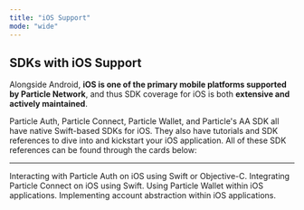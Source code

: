 ```yaml
---
title: "iOS Support"
mode: "wide"
---
```


## SDKs with iOS Support

Alongside Android, **iOS is one of the primary mobile platforms supported by Particle Network**, and thus SDK coverage for iOS is both **extensive and actively maintained**. 

Particle Auth, Particle Connect, Particle Wallet, and Particle's AA SDK all have native Swift-based SDKs for iOS. They also have tutorials and SDK references to dive into and kickstart your iOS application. All of these SDK references can be found through the cards below:

***

<CardGroup cols={2}>
  <Card title="Particle Auth" href="/api/auth/mobile-sdks/ios">
    Interacting with Particle Auth on iOS using Swift or Objective-C.
  </Card>
  <Card title="Particle Connect" href="/api/connect/mobile/ios">
    Integrating Particle Connect on iOS using Swift.
  </Card>
   <Card title="Particle Wallet" href="/api/wallet/mobile/ios">
    Using Particle Wallet within iOS applications.
  </Card>
     <Card title="Account Abstraction" href="/api/aa/sdks/mobile/ios">
    Implementing account abstraction within iOS applications.
  </Card>
</CardGroup>
